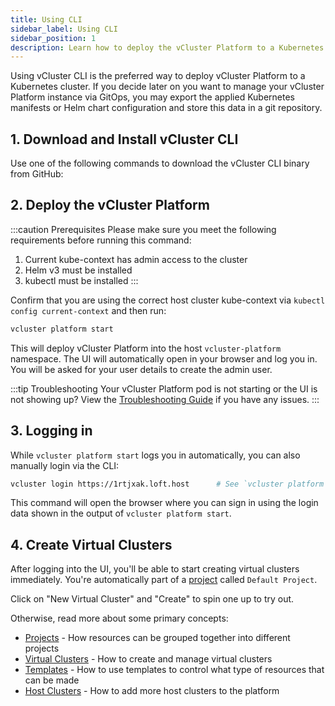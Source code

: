```yaml
---
title: Using CLI
sidebar_label: Using CLI
sidebar_position: 1
description: Learn how to deploy the vCluster Platform to a Kubernetes cluster using the vCluster CLI.
---
```




Using vCluster CLI is the preferred way to deploy vCluster Platform to a Kubernetes cluster. If you decide later
on you want to manage your vCluster Platform instance via GitOps, you may export the applied Kubernetes
manifests or Helm chart configuration and store this data in a git repository.

## 1. Download and Install vCluster CLI

Use one of the following commands to download the vCluster CLI binary from GitHub:

<InstallCLI />

## 2. Deploy the vCluster Platform

:::caution Prerequisites
Please make sure you meet the following requirements
before running this command:
1. Current kube-context has admin access to the cluster
2. Helm v3 must be installed
3. kubectl must be installed
:::

Confirm that you are using the correct host cluster kube-context via `kubectl config current-context` and then run:

```bash
vcluster platform start
```
This will deploy vCluster Platform into the host `vcluster-platform` namespace.
The UI will automatically open in your browser and log you in. You will be asked for your user details to create the admin user.

:::tip Troubleshooting
Your vCluster Platform pod is not starting or the UI is not showing up? View the
[Troubleshooting Guide](../use-platform/troubleshooting) if you have any
issues.
:::

## 3. Logging in

While `vcluster platform start` logs you in automatically, you can also manually login via the CLI:

```bash
vcluster login https://1rtjxak.loft.host      # See `vcluster platform start` output for login credentials and your actual sub-domain name (auto-generated).
```

This command will open the browser where you can sign in using the login data shown in the
output of `vcluster platform start`.


## 4. Create Virtual Clusters

After logging into the UI, you'll be able to start creating virtual clusters immediately. You're automatically part of a [project](../understand/what-are-projects.mdx) called `Default Project`.

Click on "New Virtual Cluster" and "Create" to spin one up to try out.

Otherwise, read more about some primary concepts:

* [Projects](../understand/what-are-projects.mdx) - How resources can be grouped together into different projects
* [Virtual Clusters](../understand/what-are-virtual-clusters.mdx) - How to create and manage virtual clusters
* [Templates](../understand/what-are-templates.mdx) - How to use templates to control what type of resources that can be made
* [Host Clusters](../understand/what-are-clusters.mdx) - How to add more host clusters to the platform
